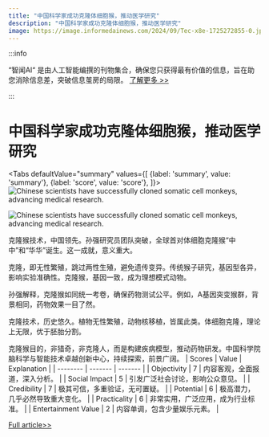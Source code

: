 ```yaml
---
title: "中国科学家成功克隆体细胞猴，推动医学研究"
description: "中国科学家成功克隆体细胞猴，推动医学研究"
image: https://image.informedainews.com/2024/09/Tec-x8e-1725272855-0.jpg
---
```



:::info

“智闻AI“ 是由人工智能编撰的刊物集合，确保您只获得最有价值的信息，旨在助您消除信息差，突破信息茧房的局限。  [了解更多 >>](/)

:::

# 中国科学家成功克隆体细胞猴，推动医学研究


<Tabs
	defaultValue="summary"
	values={[
	{label: 'summary', value: 'summary'},
	{label: 'score', value: 'score'},
]}>
<TabItem value="summary">
<img
  src="https://image.informedainews.com/2024/09/Tec-x8e-1725272855-0.jpg"
  alt="Chinese scientists have successfully cloned somatic cell monkeys, advancing medical research."
/>

<img
  src="https://image.informedainews.com/2024/09/Tec-8f9-1725272855-1.jpg"
  alt="Chinese scientists have successfully cloned somatic cell monkeys, advancing medical research."
/>



克隆猴技术，中国领先。孙强研究员团队突破，全球首对体细胞克隆猴“中中”和“华华”诞生。这一成就，意义重大。

克隆，即无性繁殖，跳过两性生殖，避免遗传变异。传统猴子研究，基因型各异，影响实验准确性。克隆猴，基因一致，成为理想模式动物。

孙强解释，克隆猴如同统一考卷，确保药物测试公平。例如，A基因突变猴群，背景相同，药物效果一目了然。

克隆技术，历史悠久。植物无性繁殖，动物核移植，皆属此类。体细胞克隆，理论上无限，优于胚胎分割。

克隆猴目的，非猎奇，非克隆人，而是构建疾病模型，推动药物研发。中国科学院脑科学与智能技术卓越创新中心，持续探索，前景广阔。
</TabItem>
<TabItem value="score">
	| Scores     | Value   | Explanation |
	| -------- | ------- | ------- |
	| Objectivity  | 7    | 内容客观，全面报道，深入分析。    |
	| Social Impact | 5     | 引发广泛社会讨论，影响公众意见。    |
	| Credibility    | 7    | 极其可信，多重验证，无可置疑。    |
	| Potential    | 6    | 极高潜力，几乎必然导致重大变化。    |
	| Practicality    | 6    | 非常实用，广泛应用，成为行业标准。    |
	| Entertainment Value    | 2    | 内容单调，包含少量娱乐元素。    |
</TabItem>
</Tabs>

[Full article>>](https://www.thepaper.cn/newsDetail_forward_28579893)
